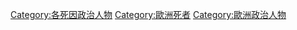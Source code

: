 [[Category:各死因政治人物|Category:各死因政治人物]]
[[Category:歐洲死者|Category:歐洲死者]]
[[Category:歐洲政治人物|Category:歐洲政治人物]]